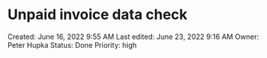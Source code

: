 # Unpaid invoice data check

Created: June 16, 2022 9:55 AM
Last edited: June 23, 2022 9:16 AM
Owner: Peter Hupka
Status: Done
Priority: high